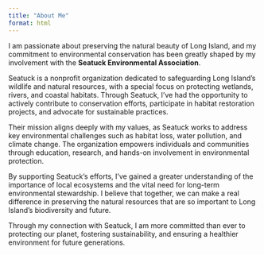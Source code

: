 ---
title: "About Me"
format: html
---

I am passionate about preserving the natural beauty of Long Island, and my commitment to environmental conservation has been greatly shaped by my involvement with the **Seatuck Environmental Association**.

Seatuck is a nonprofit organization dedicated to safeguarding Long Island’s wildlife and natural resources, with a special focus on protecting wetlands, rivers, and coastal habitats. Through Seatuck, I’ve had the opportunity to actively contribute to conservation efforts, participate in habitat restoration projects, and advocate for sustainable practices.

Their mission aligns deeply with my values, as Seatuck works to address key environmental challenges such as habitat loss, water pollution, and climate change. The organization empowers individuals and communities through education, research, and hands-on involvement in environmental protection.

By supporting Seatuck’s efforts, I’ve gained a greater understanding of the importance of local ecosystems and the vital need for long-term environmental stewardship. I believe that together, we can make a real difference in preserving the natural resources that are so important to Long Island's biodiversity and future.

Through my connection with Seatuck, I am more committed than ever to protecting our planet, fostering sustainability, and ensuring a healthier environment for future generations.

